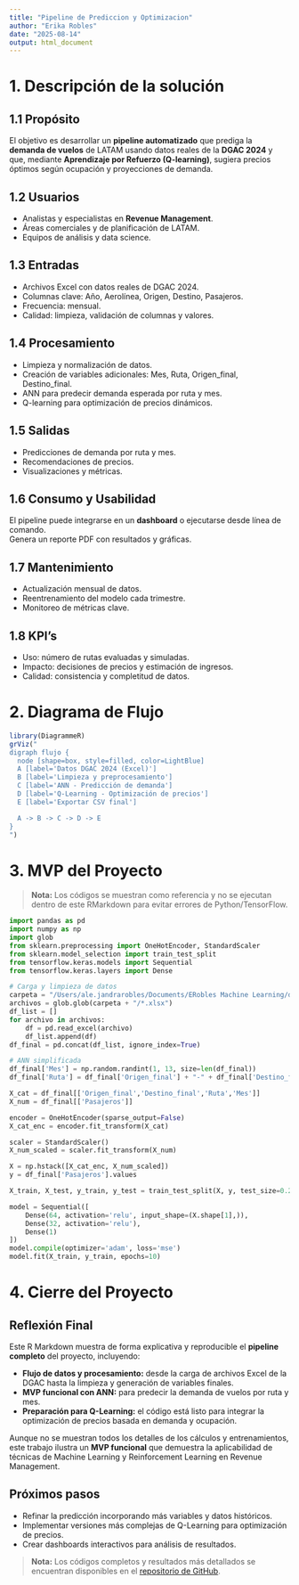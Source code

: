 ```yaml
---
title: "Pipeline de Prediccion y Optimizacion"
author: "Erika Robles"
date: "2025-08-14"
output: html_document
---
```

# 1. Descripción de la solución

## 1.1 Propósito
El objetivo es desarrollar un **pipeline automatizado** que prediga la **demanda de vuelos** de LATAM usando datos reales de la **DGAC 2024** y que, mediante **Aprendizaje por Refuerzo (Q-learning)**, sugiera precios óptimos según ocupación y proyecciones de demanda.

## 1.2 Usuarios
- Analistas y especialistas en **Revenue Management**.
- Áreas comerciales y de planificación de LATAM.
- Equipos de análisis y data science.

## 1.3 Entradas
- Archivos Excel con datos reales de DGAC 2024.
- Columnas clave: Año, Aerolínea, Origen, Destino, Pasajeros.
- Frecuencia: mensual.
- Calidad: limpieza, validación de columnas y valores.

## 1.4 Procesamiento
- Limpieza y normalización de datos.
- Creación de variables adicionales: Mes, Ruta, Origen_final, Destino_final.
- ANN para predecir demanda esperada por ruta y mes.
- Q-learning para optimización de precios dinámicos.

## 1.5 Salidas
- Predicciones de demanda por ruta y mes.
- Recomendaciones de precios.
- Visualizaciones y métricas.

## 1.6 Consumo y Usabilidad
El pipeline puede integrarse en un **dashboard** o ejecutarse desde línea de comando.  
Genera un reporte PDF con resultados y gráficas.

## 1.7 Mantenimiento
- Actualización mensual de datos.
- Reentrenamiento del modelo cada trimestre.
- Monitoreo de métricas clave.

## 1.8 KPI’s
- Uso: número de rutas evaluadas y simuladas.
- Impacto: decisiones de precios y estimación de ingresos.
- Calidad: consistencia y completitud de datos.

# 2. Diagrama de Flujo
```r
library(DiagrammeR)
grViz("
digraph flujo {
  node [shape=box, style=filled, color=LightBlue]
  A [label='Datos DGAC 2024 (Excel)']
  B [label='Limpieza y preprocesamiento']
  C [label='ANN - Predicción de demanda']
  D [label='Q-Learning - Optimización de precios']
  E [label='Exportar CSV final']

  A -> B -> C -> D -> E
}
")
```
# 3. MVP del Proyecto 
> **Nota:** Los códigos se muestran como referencia y no se ejecutan dentro de este RMarkdown para evitar errores de Python/TensorFlow.

```python
import pandas as pd
import numpy as np
import glob
from sklearn.preprocessing import OneHotEncoder, StandardScaler
from sklearn.model_selection import train_test_split
from tensorflow.keras.models import Sequential
from tensorflow.keras.layers import Dense

# Carga y limpieza de datos
carpeta = "/Users/ale.jandrarobles/Documents/ERobles Machine Learning/datos_latam_2024"
archivos = glob.glob(carpeta + "/*.xlsx")
df_list = []
for archivo in archivos:
    df = pd.read_excel(archivo)
    df_list.append(df)
df_final = pd.concat(df_list, ignore_index=True)

# ANN simplificada
df_final['Mes'] = np.random.randint(1, 13, size=len(df_final))
df_final['Ruta'] = df_final['Origen_final'] + "-" + df_final['Destino_final']

X_cat = df_final[['Origen_final','Destino_final','Ruta','Mes']]
X_num = df_final[['Pasajeros']]

encoder = OneHotEncoder(sparse_output=False)
X_cat_enc = encoder.fit_transform(X_cat)

scaler = StandardScaler()
X_num_scaled = scaler.fit_transform(X_num)

X = np.hstack([X_cat_enc, X_num_scaled])
y = df_final['Pasajeros'].values

X_train, X_test, y_train, y_test = train_test_split(X, y, test_size=0.2)

model = Sequential([
    Dense(64, activation='relu', input_shape=(X.shape[1],)),
    Dense(32, activation='relu'),
    Dense(1)
])
model.compile(optimizer='adam', loss='mse')
model.fit(X_train, y_train, epochs=10)

```
# 4. Cierre del Proyecto

## Reflexión Final

Este R Markdown muestra de forma explicativa y reproducible el **pipeline completo** del proyecto, incluyendo:

- **Flujo de datos y procesamiento:** desde la carga de archivos Excel de la DGAC hasta la limpieza y generación de variables finales.  
- **MVP funcional con ANN:** para predecir la demanda de vuelos por ruta y mes.  
- **Preparación para Q-Learning:** el código está listo para integrar la optimización de precios basada en demanda y ocupación.

Aunque no se muestran todos los detalles de los cálculos y entrenamientos, este trabajo ilustra un **MVP funcional** que demuestra la aplicabilidad de técnicas de Machine Learning y Reinforcement Learning en Revenue Management.

## Próximos pasos

- Refinar la predicción incorporando más variables y datos históricos.  
- Implementar versiones más complejas de Q-Learning para optimización de precios.  
- Crear dashboards interactivos para análisis de resultados.

> **Nota:** Los códigos completos y resultados más detallados se encuentran disponibles en el [repositorio de GitHub](https://github.com/Earobless/Latam-Demand-Forecast).

